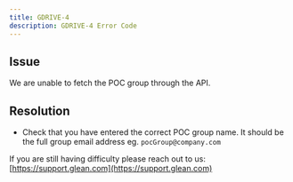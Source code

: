 ```yaml
---
title: GDRIVE-4
description: GDRIVE-4 Error Code
---
```


## Issue

We are unable to fetch the POC group through the API.

## Resolution

- Check that you have entered the correct POC group name. It should be the full group email address eg. `pocGroup@company.com`

If you are still having difficulty please reach out to us: [https://support.glean.com](https://support.glean.com)
